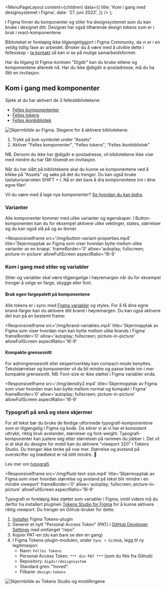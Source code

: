 
<Meta
  title='Kom i gang med designsystemet i Figma'
  description='Beskrivelse'
/>

  <MenuPageLayout
    content={children}
    data={{
      title: 'Kom i gang med designsystemet i Figma',
      date: '27. juni 2023',
    }}
  />
);

I Figma finner du komponenter og stiler fra designsystemet som du kan bruke i designet ditt. Designet har også tilhørende design tokens som er i bruk i react-komponentene.

Biblioteket er foreløpig ikke tilgjengeliggjort i Figma Community, da vi er i en veldig tidlig fase av arbeidet. Ønsker du å være med å utvikle dette i fellesskap - [ta kontakt](mailto:designsystem@digdir.no) så kan vi se på mulige samarbeidsformer.

Har du tilgang til Figma-kontoen "Digdir" kan du bruke stilene og komponentene allerede nå. Har du ikke @digdir e-postadresse, må du ha fått en invitasjon.

## Kom i gang med komponenter

Sjekk at du har aktivert de 3 fellesbibliotekene:

- [Felles komponententer](https://www.figma.com/file/vpM9dqqQPHqU6ogfKp5tlr/Felles-komponenter?type=design&node-id=503%3A3192&mode=design&t=Pou3e2YNIkM4t0Av-1)
- [Felles tokens](https://www.figma.com/file/eeznFkuH7UletQmhN174VR/Felles---Design-Tokens?type=design&node-id=2%3A193&mode=design&t=vJ1dV7QQyAAq6EPC-1)
- [Felles ikonbibliotek](<https://www.figma.com/file/zixZT8aTsPEUSb41LIcsRr/Core-Icons-3-(Community)?type=design&node-id=774%3A2351&mode=design&t=FFPI6NYOtONV1lk4-1>)

![Skjermbilde av Figma. Stegene for å aktivere bibliotekene.](/img/activate-library.png)

1. Trykk på bok-symbolet under "Assets"
2. Aktiver "Felles komponenter", "Felles tokens", "Felles ikonbibliotek"

NB. Dersom du ikke har @digdir e-postadresse, vil bibliotekene ikke vise med mindre du har fått tilsendt en invitasjon.

Når du har slått på bibliotekene skal du kunne se komponentene ved å klikke på "Assets" og søke på det du trenger. Du kan også bruke tastatursnarveien SHIFT + I. Nå er det bare å dra komponentene inn i dine egne filer!

Vil du være med å lage nye komponenter? [Se hvordan du kan bidra](/grunnleggende/for-designere/bidra-i-figma).

### Varianter

Alle komponenter kommer med ulike varianter og egenskaper. I Button-komponenten kan du for eksempel aktivere ulike vektinger, states, størrelser og du kan også slå på og av ikoner.

<ResponsiveIframe
  src='/img/button-variant-properties.mp4'
  title='Skjermopptak av Figma som viser hvordan bytte mellom ulike varianter av en knapp.'
  frameBorder='0'
  allow='autoplay; fullscreen; picture-in-picture'
  allowFullScreen
  aspectRatio='16-9'
></ResponsiveIframe>

### Kom i gang med stiler og variabler

Stiler og variabler skal være tilgjengelige i høyremargen når du for eksempel trenger å velge en farge, skygge eller font.

#### Bruk egen fargepalett på komponentene

Alle tokens er i sync med [Figma variabler](https://docs.tokens.studio/variables/creating-variables) og styles. For å få dine egne brand-farger kan du aktivere ditt brand i høyremargen. Du kan også aktivere det kun på en bestemt frame:

<ResponsiveIframe
  src='/img/brand-variables.mp4'
  title='Skjermopptak av Figma som viser hvordan man kan bytte mellom ulike brands i Figma'
  frameBorder='0'
  allow='autoplay; fullscreen; picture-in-picture'
  allowFullScreen
  aspectRatio='16-9'
></ResponsiveIframe>

#### Kompakte grensesnitt

For admingrensesnitt eller ekspertverktøy kan compact-mode benyttes. Tekststørrelser og komponenter vil da bli mindre og passe bede inn i mer kompakte grensesnitt. NB: Font-size er ikke støttet i Figma variabler enda.

<ResponsiveIframe
  src='/img/density2.mp4'
  title='Skjermopptak av Figma som viser hvordan man kan bytte mellom normal og kompakt i Figma'
  frameBorder='0'
  allow='autoplay; fullscreen; picture-in-picture'
  allowFullScreen
  aspectRatio='16-9'
></ResponsiveIframe>

### Typografi på små og store skjermer

For all tekst bør du bruke de ferdige utformede typografi-komponentene som er tilgjengelig i Figma og kode. Da sikrer vi at vi har et konsistent uttrykk, riktig bruk avstander, størrelser og font-weight. Typografi-komponenter kan justere seg etter størrelsen på rammen du jobber i. Det vil si at skal du designe for mobil kan du aktivere "viewport 320" i Tokens Studio. Du trenger ikke tenke på noe mer. Størrelse og avstand på overskrifter og brødtekst er nå blitt mindre. 🙌

Les mer om [typografi](/grunnleggende/designelementer/typografi).

<ResponsiveIframe
  src='/img/fluid-text-size.mp4'
  title='Skjermopptak av Figma som viser hvordan størrelse og avstand på tekst blir mindre i en mindre viewport'
  frameBorder='0'
  allow='autoplay; fullscreen; picture-in-picture'
  allowFullScreen
  aspectRatio='16-9'
></ResponsiveIframe>

Typografi er foreløpig ikke støttet som variabler i Figma, inntil videre må du derfor ha installert pluginen [Tokens Studio for Figma](https://docs.tokens.studio/) for å kunne aktivere riktig viewport. Du trenger en Github-bruker for dette.

1. [Installer](<https://www.figma.com/community/plugin/843461159747178978/Tokens-Studio-for-Figma-(Figma-Tokens)>) Figma Tokens-plugin
1. Generer et nytt "Personal Access Token" (PAT) i [GitHub Developer Settings](https://github.com/settings/tokens) med omfanget "repo"
1. Kopier PAT-en (du kan bare se den én gang)
1. I Figma Tokens-plugin-modulen, under `Sync > GitHub`, legg til ny legitimasjon:
   - Navn: `Felles Tokens`
   - Personal Access Token: `*** din PAT ***` (som du fikk fra Github)
   - Repository: `digdir/designsystem`
   - Standard gren: "hoved".
   - Filbane: `design-tokens`

![Skjermbilde av Tokens Studio og innstillingene](/img/connect-tokens-studio-to-git.png)
